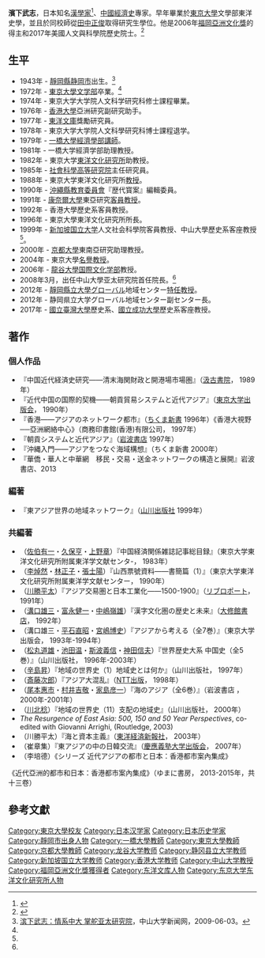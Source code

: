 {{多個問題|
{{roughtranslation|time=2015-09-27T12:57:49+00:00}}
{{Notability Unreferenced|time=2015-09-14T23:39:26+00:00}}
{{expand|time=2015-09-14T19:03:41+00:00}}
}}
'''濱下武志'''{{BD|1943年|11月20日|||}}，日本知名[[漢學家|漢學家]]<ref name=xinhuanet01>{{Cite news |url=http://news.xinhuanet.com/politics/2010-05/10/c_1285207.htm |title=近代东亚并非因西方而衰落 |work=新華網 |date=2010-05-10}}</ref>、[[中國經濟史|中國經濟史]]專家。早年畢業於[[東京大學|東京大學]]文學部東洋史學，並且於同校師從[[田中正俊|田中正俊]]取得研究生學位。他是2006年[[福岡亞洲文化獎|福岡亞洲文化獎]]的得主和2017年美國人文與科學院歷史院士。<ref name=AMACAD>{{Cite news |url=https://www.amacad.org/content/members/newFellows.aspx?s=c |title=American Academy of Arts and Sciences NEWLY ELECTED MEMBERS, APRIL 2017 |work=AMACAD |date=2017-04 |accessdate=2017-05-05 |archive-date=2017-05-09 |archive-url=https://web.archive.org/web/20170509064517/http://www.amacad.org/content/members/newFellows.aspx?s=c |dead-url=no }}</ref>

== 生平 ==
* 1943年 - [[靜岡縣|靜岡縣]][[静岡市|静岡市]]出生。<ref name=sysu01>[http://news2.sysu.edu.cn/theory01/124837.htm 滨下武志：情系中大 掌舵亚太研究院]{{Dead link|date=2019年11月 |bot=InternetArchiveBot |fix-attempted=yes }}，中山大学新闻网，2009-06-03。</ref>
* 1972年 - [[東京大學|東京大學]][[東京大學文學部|文学部]]卒業。<ref name=sysu01/>
* 1974年 - 東京大学大学院人文科学研究科修士課程畢業。
* 1976年 - [[香港大學|香港大學]]亞洲研究副研究助手。
* 1977年 - [[東洋文庫|東洋文庫]]獎勵研究員。
* 1978年 - 東京大学大学院人文科學研究科博士課程退学。
* 1979年 - [[一橋大學|一橋大學]][[經濟學部|經濟學部]][[講師|講師]]。
* 1981年 - 一橋大学經濟学部助理教授。
* 1982年 - 東京大学[[東京大學東洋文化研究所|東洋文化研究所]]助教授。
* 1985年 - [[社會科學高等研究院|社會科學高等研究院]]主任研究員。
* 1988年 - 東京大学東洋文化研究所[[教授|教授]]。
* 1990年 - [[沖繩縣教育委員會|沖繩縣教育委員會]]『歴代寳案』編輯委員。
* 1991年 - [[康奈爾大學|康奈爾大學]]東亞研究[[客員教授|客員教授]]。
* 1992年 - 香港大學歷史系客員教授。
* 1996年 - 東京大學東洋文化研究所所長。
* 1999年 - [[新加坡国立大学|新加坡国立大学]]人文社会科學院客員教授、中山大學歷史系客座教授<ref name=sysu01/>。
* 2000年 - [[京都大學|京都大學]]東南亞研究助理教授。
* 2004年 - 東京大學[[名譽教授|名譽教授]]。
* 2006年 - [[龍谷大學|龍谷大學]][[国際文化学部|国際文化学部]]教授。
* 2008年3月，出任中山大學亚太研究院首任院長。<ref name=sysu01/>
* 2012年 - [[靜岡縣立大學|靜岡縣立大學]]グローバル地域センター[[特任教授|特任教授]]。
* 2012年 - 静岡県立大学グローバル地域センター副センター長。
* 2017年 - [[國立臺灣大學|國立臺灣大學]]歷史系、[[國立成功大學|國立成功大學]]歷史系客座教授。

==著作==
===個人作品===
*『中国近代経済史研究――清末海関財政と開港場市場圏』（[[汲古書院|汲古書院]]， 1989年）
*『近代中国の国際的契機――朝貢貿易システムと近代アジア』（[[東京大学出版会|東京大学出版会]]， 1990年）
*『香港――アジアのネットワーク都市』（[[ちくま新書|ちくま新書]] 1996年）《香港大視野──亞洲網絡中心》（商務印書館(香港)有限公司， 1997年）
*『朝貢システムと近代アジア』（[[岩波書店|岩波書店]] 1997年）
*『沖縄入門――アジアをつなぐ海域構想』（ちくま新書 2000年）
*『華僑・華人と中華網　移民・交易・送金ネットワークの構造と展開』岩波書店、2013　

===編著===
*『東アジア世界の地域ネットワーク』（[[山川出版社|山川出版社]] 1999年）

===共編著===
*（[[佐伯有一|佐伯有一]]・[[久保亨|久保亨]]・[[上野章|上野章]]）『中国経済関係雑誌記事総目録』（東京大学東洋文化研究所附属東洋学文献センタ-， 1983年）
*（[[李焯然|李焯然]]・[[林正子|林正子]]・[[張士陽|張士陽]]）『山西票號資料――書簡篇（1）』（東京大学東洋文化研究所附属東洋学文献センター， 1990年）
*（[[川勝平太|川勝平太]]）『アジア交易圏と日本工業化――1500-1900』（[[リブロポート|リブロポート]]， 1991年）
*（[[溝口雄三|溝口雄三]]・[[富永健一|富永健一]]・[[中嶋嶺雄|中嶋嶺雄]]）『漢字文化圏の歴史と未来』（[[大修館書店|大修館書店]]， 1992年）
*（溝口雄三・[[平石直昭|平石直昭]]・[[宮嶋博史|宮嶋博史]]）『アジアから考える（全7巻）』（東京大学出版会， 1993年-1994年）
*（[[松丸道雄|松丸道雄]]・[[池田温|池田温]]・[[斯波義信|斯波義信]]・[[神田信夫|神田信夫]]）『世界歴史大系 中国史（全5巻）』（山川出版社， 1996年-2003年）
*（[[辛島昇|辛島昇]]）『地域の世界史（1）地域史とは何か』（山川出版社， 1997年）
*（[[斎藤次郎|斎藤次郎]]）『アジア大混乱』（[[NTT出版|NTT出版]]， 1998年）
*（[[尾本惠市|尾本惠市]]・[[村井吉敬|村井吉敬]]・[[家島彦一|家島彦一]]）『海のアジア（全6巻）』（岩波書店 ， 2000年-2001年）
*（[[川北稔|川北稔]]）『地域の世界史（11）支配の地域史』（山川出版社， 2000年）
*''The Resurgence of East Asia: 500, 150 and 50 Year Perspectives'', co-edited with Giovanni Arrighi, (Routledge, 2003)
*（川勝平太）『海と資本主義』（[[東洋経済新報社|東洋経済新報社]]， 2003年）
*（崔章集）『東アジアの中の日韓交流』（[[慶應義塾大学出版会|慶應義塾大学出版会]]， 2007年）
* （李培德）《シリーズ 近代アジアの都市と日本：香港都市案內集成》
《近代亞洲的都市和日本：香港都市案內集成》（ゆまに書房， 2013-2015年，共十三卷）

==參考文獻==
{{Reflist}}

{{DEFAULTSORT:Hamashita}}
[[Category:東京大學校友|Category:東京大學校友]]
[[Category:日本汉学家|Category:日本汉学家]]
[[Category:日本历史学家|Category:日本历史学家]]
[[Category:靜岡市出身人物|Category:靜岡市出身人物]]
[[Category:一橋大學教師|Category:一橋大學教師]]
[[Category:東京大學教師|Category:東京大學教師]]
[[Category:京都大學教師|Category:京都大學教師]]
[[Category:龙谷大学教师|Category:龙谷大学教师]]
[[Category:静冈县立大学教师|Category:静冈县立大学教师]]
[[Category:新加坡国立大学教师|Category:新加坡国立大学教师]]
[[Category:香港大学教师|Category:香港大学教师]]
[[Category:中山大学教授|Category:中山大学教授]]
[[Category:福岡亞洲文化獎獲得者|Category:福岡亞洲文化獎獲得者]]
[[Category:东洋文库人物|Category:东洋文库人物]]
[[Category:东京大学东洋文化研究所人物|Category:东京大学东洋文化研究所人物]]